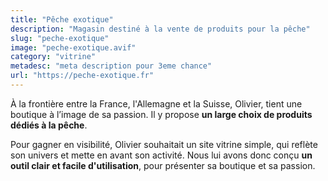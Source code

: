 ```yaml
---
title: "Pêche exotique"
description: "Magasin destiné à la vente de produits pour la pêche"
slug: "peche-exotique"
image: "peche-exotique.avif"
category: "vitrine"
metadesc: "meta description pour 3eme chance"
url: "https://peche-exotique.fr"
---
```


À la frontière entre la France, l'Allemagne et la Suisse, Olivier, tient une boutique à l’image de sa passion. Il y propose **un large choix de produits dédiés à la pêche**.

Pour gagner en visibilité, Olivier souhaitait un site vitrine simple, qui reflète son univers et mette en avant son activité.
Nous lui avons donc conçu **un outil clair et facile d'utilisation**, pour présenter sa boutique et sa passion.
